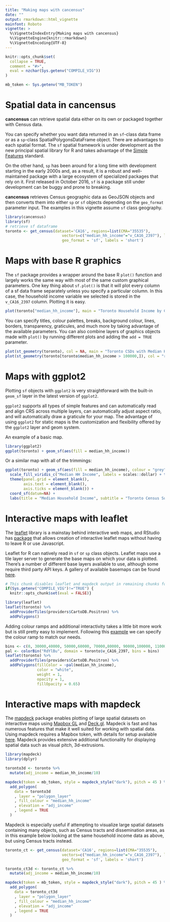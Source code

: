 ```yaml
---
title: "Making maps with cancensus"
date: ""
output: rmarkdown::html_vignette
mainfont: Roboto
vignette: >
  %\VignetteIndexEntry{Making maps with cancensus}
  %\VignetteEngine{knitr::rmarkdown}
  %\VignetteEncoding{UTF-8}
---
```


```r
knitr::opts_chunk$set(
  collapse = TRUE,
  comment = "#>",
  eval = nzchar(Sys.getenv("COMPILE_VIG"))
)

mb_token <- Sys.getenv("MB_TOKEN")
```

# Spatial data in cancensus

**cancensus** can retrieve spatial data either on its own or packaged together with Census data. 

You can specify whether you want data returned in an `sf`-class data frame or as a `sp`-class SpatialPolygonsDataFrame object. There are advantages to each spatial format. The `sf` spatial framework is under development as the new principal spatial library for R and takes advantage of the [Simple Features](https://en.wikipedia.org/wiki/Simple_Features) standard. 

On the other hand, `sp` has been around for a long time with development starting in the early 2000s and, as a result, it is a robust and well-maintained package with a large ecosystem of specialized packages that rely on it. First released in October 2016, `sf` is a package still under development can be buggy and prone to breaking. 

**cancensus** retrieves Census geographic data as GeoJSON objects and then converts them into either `sp` or `sf` objects depending on the `geo_format` parameter input. The examples in this vignette assume `sf` class geography.

```r
library(cancensus)
library(sf)
# retrieve sf dataframe
toronto <- get_census(dataset='CA16', regions=list(CMA="35535"),
                         vectors=c("median_hh_income"="v_CA16_2397"), level='CSD', quiet = TRUE, 
                         geo_format = 'sf', labels = 'short')
```

# Maps with base R graphics

The `sf` package provides a wrapper around the base R `plot()` function and largely works the same way with most of the same custom graphical parameters. One key thing about `sf.plot()` is that it will plot every column of a sf data frame separately unless you specify a particular column. In this case, the household income variable we selected is stored in the `v_CA16_2397` column. Plotting it is easy. 

```r
plot(toronto["median_hh_income"], main = "Toronto Household Income by CSD")
```

You can specify titles, colour palettes, breaks, background colour, lines, borders, transparency, graticules, and much more by taking advantage of the available parameters. You can also combine layers of graphics objects made with `plot()` by running different plots and adding the `add = TRUE` parameter. 

```r
plot(st_geometry(toronto), col = NA, main = "Toronto CSDs with Median HH Income > $100,000", lty = 3)
plot(st_geometry(toronto[toronto$median_hh_income > 100000,]), col = "red", add = TRUE)
```

# Maps with ggplot2

Plotting `sf` objects with `ggplot2` is very straightforward with the built-in `geom_sf` layer in the latest version of `ggplot2`. 

`ggplot2` supports all types of simple features and can automatically read and align CRS across multiple layers, can automatically adjust aspect ratio, and will automatically draw a graticule for your map. The advantage of using `ggplot2` for static maps is the customization and flexibility offered by the `ggplot2` layer and geom system.

An example of a basic map.

```r
library(ggplot2)
ggplot(toronto) + geom_sf(aes(fill = median_hh_income))
```

Or a similar map with all of the trimmings: 

```r
ggplot(toronto) + geom_sf(aes(fill = median_hh_income), colour = "grey") +
  scale_fill_viridis_c("Median HH Income", labels = scales::dollar) + theme_minimal() +
  theme(panel.grid = element_blank(),
        axis.text = element_blank(),
        axis.ticks = element_blank()) + 
  coord_sf(datum=NA) +
  labs(title = "Median Household Income", subtitle = "Toronto Census Subdivisions, 2016 Census")
```

# Interactive maps with leaflet

The [leaflet](http://leafletjs.com) library is a mainstay behind interactive web maps, and RStudio has [package](https://rstudio.github.io/leaflet/) that allows creation of interactive leaflet maps without having to leave R or use Javascript. 

Leaflet for R can natively read in `sf` or `sp` class objects. Leaflet maps use a tile layer server to generate the base maps on which your data is plotted. There's a number of different base layers available to use, although some require third party API keys. A gallery of available basemaps can be found [here](http://leaflet-extras.github.io/leaflet-providers/preview/index.html).
```r
# This chunk disables leaflet and mapdeck output in remaining chunks for PDF vignettes
if(Sys.getenv("COMPILE_VIG")!="TRUE") {
  knitr::opts_chunk$set(eval = FALSE)}
```
```r
library(leaflet)
leaflet(toronto) %>% 
  addProviderTiles(providers$CartoDB.Positron) %>%
  addPolygons()
```

Adding colour ramps and additional interactivity takes a little bit more work but is still pretty easy to implement. Following this [example](https://rstudio.github.io/leaflet/choropleths.html) we can specify the colour ramp to match our needs. 

```r
bins <- c(0, 30000,40000, 50000,60000, 70000,80000, 90000,100000, 110000, Inf)
pal <- colorBin("RdYlBu", domain = toronto$v_CA16_2397, bins = bins)
leaflet(toronto) %>% 
  addProviderTiles(providers$CartoDB.Positron) %>%
  addPolygons(fillColor = ~pal(median_hh_income),
              color = "white",
              weight = 1,
              opacity = 1,
              fillOpacity = 0.65)
```

# Interactive maps with mapdeck

The [mapdeck](https://github.com/SymbolixAU/mapdeck) package enables plotting of large spatial datasets on interactive maps using [Mapbox GL](https://www.mapbox.com/about/) and [Deck.gl](http://deck.gl/#/). Mapdeck is fast and has numerous features that make it well suited for working with spatial data. Using mapdeck requires a Mapbox token, with details for setup available [here](https://github.com/SymbolixAU/mapdeck#quick-start). Mapdeck provides extensive additional functionality for displaying spatial data such as visual pitch, 3d-extrusions. 

```r
library(mapdeck)
library(dplyr)

toronto3d <- toronto %>% 
  mutate(adj_income = median_hh_income/10)

mapdeck(token = mb_token, style = mapdeck_style("dark"), pitch = 45 ) %>%
  add_polygon(
    data = toronto3d
    , layer = "polygon_layer"
    , fill_colour = "median_hh_income"
    , elevation = "adj_income"
    , legend = TRUE
  )
```

Mapdeck is especially useful if attempting to visualize large spatial datasets containing many objects, such as Census tracts and dissemination areas, as in this example below looking at the same household income data as above, but using Census tracts instead.  

```r
toronto_ct <- get_census(dataset='CA16', regions=list(CMA="35535"),
                         vectors=c("median_hh_income"="v_CA16_2397"), level='CT', quiet = TRUE, 
                         geo_format = 'sf', labels = 'short')

toronto_ct3d <- toronto_ct %>% 
  mutate(adj_income = median_hh_income/10)

mapdeck(token = mb_token, style = mapdeck_style("dark"), pitch = 45 ) %>%
  add_polygon(
    data = toronto_ct3d
    , layer = "polygon_layer"
    , fill_colour = "median_hh_income"
    , elevation = "adj_income"
    , legend = TRUE
  )
```

